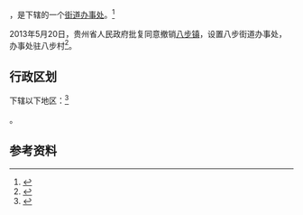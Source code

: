 {{中国乡级行政区|52/05/24/106/000}}

'''{{PAGENAMEBASE}}'''，是{{PRC admin/fullname|52/05/24/106/000|3}}下辖的一个[[街道办事处|街道办事处]]。<ref>{{PRC admin/ref sgc|{{PRC admin/parent|52/05/24/106/000}}}}</ref>

2013年5月20日，贵州省人民政府批复同意撤销[[八步镇|八步镇]]，设置八步街道办事处，办事处驻八步村<ref>{{Cite web |url=http://www.gzgov.gov.cn/xxgk/zfxxgkpt/szfxxgkml/201507/t20150703_303986.html |title=省人民政府关于同意撤销织金县城关镇八步镇绮陌乡普翁乡三甲白族苗族乡设置金凤等6个街道办事处的批复（黔府函〔2013〕104号） |accessdate=2017-09-04 |archive-date=2017-09-05 |archive-url=https://web.archive.org/web/20170905011044/http://www.gzgov.gov.cn/xxgk/zfxxgkpt/szfxxgkml/201507/t20150703_303986.html |dead-url=no }}</ref>。

== 行政区划 ==

{{PAGENAMEBASE}}下辖以下地区：<ref>{{PRC admin/ref sgc|52/05/24/106/000}}</ref>

{{PRC admin/children|52/05/24/106/000}}。

== 参考资料 ==

{{reflist}}

{{行政区划小作品}}
{{PRC admin/navcat|52/05/24/106/000}}